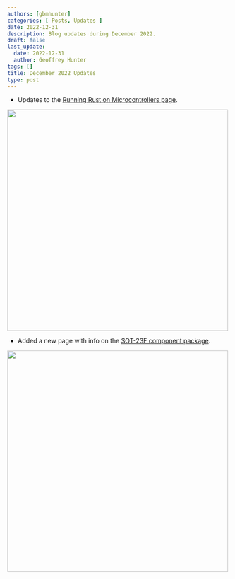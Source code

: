 ```yaml
---
authors: [gbmhunter]
categories: [ Posts, Updates ]
date: 2022-12-31
description: Blog updates during December 2022.
draft: false
last_update:
  date: 2022-12-31
  author: Geoffrey Hunter
tags: []
title: December 2022 Updates
type: post
---
```



* Updates to the [Running Rust on Microcontrollers page](/programming/languages/rust/running-rust-on-microcontrollers/).

<Image src={running_rust_on_micros_screenshot} width="500px"></Image>

* Added a new page with info on the [SOT-23F component package](/pcb-design/component-packages/sot-23f-component-package/).

<Image src={sot_23f_component_package_screenshot} width="500px"></Image>